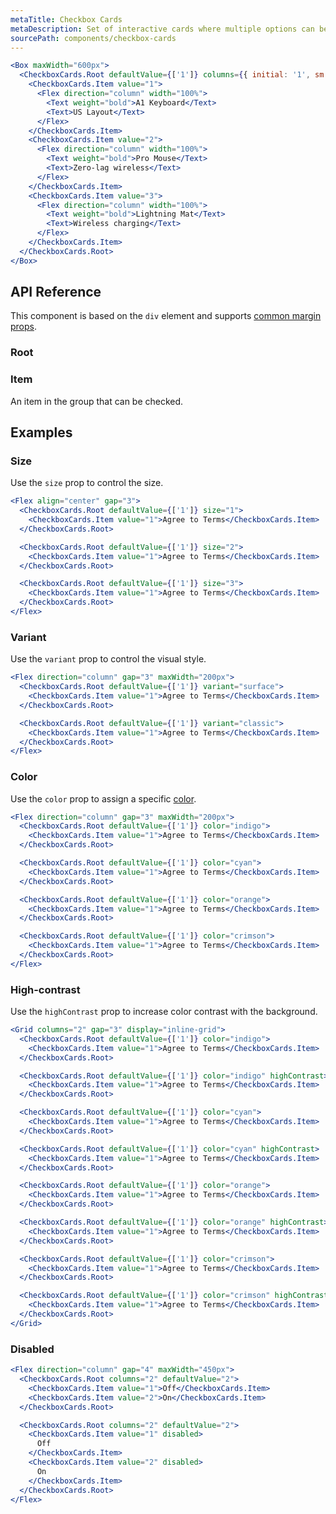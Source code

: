 ```yaml
---
metaTitle: Checkbox Cards
metaDescription: Set of interactive cards where multiple options can be selected at a time.
sourcePath: components/checkbox-cards
---
```


```jsx live=true
<Box maxWidth="600px">
  <CheckboxCards.Root defaultValue={['1']} columns={{ initial: '1', sm: '3' }}>
    <CheckboxCards.Item value="1">
      <Flex direction="column" width="100%">
        <Text weight="bold">A1 Keyboard</Text>
        <Text>US Layout</Text>
      </Flex>
    </CheckboxCards.Item>
    <CheckboxCards.Item value="2">
      <Flex direction="column" width="100%">
        <Text weight="bold">Pro Mouse</Text>
        <Text>Zero-lag wireless</Text>
      </Flex>
    </CheckboxCards.Item>
    <CheckboxCards.Item value="3">
      <Flex direction="column" width="100%">
        <Text weight="bold">Lightning Mat</Text>
        <Text>Wireless charging</Text>
      </Flex>
    </CheckboxCards.Item>
  </CheckboxCards.Root>
</Box>
```

## API Reference

This component is based on the `div` element and supports [common margin props](/themes/docs/overview/layout#margin-props).

### Root

<ThemesPropsTable defs="checkboxCardsRootPropDefs" />

### Item

An item in the group that can be checked.

## Examples

### Size

Use the `size` prop to control the size.

```jsx live=true
<Flex align="center" gap="3">
  <CheckboxCards.Root defaultValue={['1']} size="1">
    <CheckboxCards.Item value="1">Agree to Terms</CheckboxCards.Item>
  </CheckboxCards.Root>

  <CheckboxCards.Root defaultValue={['1']} size="2">
    <CheckboxCards.Item value="1">Agree to Terms</CheckboxCards.Item>
  </CheckboxCards.Root>

  <CheckboxCards.Root defaultValue={['1']} size="3">
    <CheckboxCards.Item value="1">Agree to Terms</CheckboxCards.Item>
  </CheckboxCards.Root>
</Flex>
```

### Variant

Use the `variant` prop to control the visual style.

```jsx live=true
<Flex direction="column" gap="3" maxWidth="200px">
  <CheckboxCards.Root defaultValue={['1']} variant="surface">
    <CheckboxCards.Item value="1">Agree to Terms</CheckboxCards.Item>
  </CheckboxCards.Root>

  <CheckboxCards.Root defaultValue={['1']} variant="classic">
    <CheckboxCards.Item value="1">Agree to Terms</CheckboxCards.Item>
  </CheckboxCards.Root>
</Flex>
```

### Color

Use the `color` prop to assign a specific [color](/themes/docs/theme/color).

```jsx live=true
<Flex direction="column" gap="3" maxWidth="200px">
  <CheckboxCards.Root defaultValue={['1']} color="indigo">
    <CheckboxCards.Item value="1">Agree to Terms</CheckboxCards.Item>
  </CheckboxCards.Root>

  <CheckboxCards.Root defaultValue={['1']} color="cyan">
    <CheckboxCards.Item value="1">Agree to Terms</CheckboxCards.Item>
  </CheckboxCards.Root>

  <CheckboxCards.Root defaultValue={['1']} color="orange">
    <CheckboxCards.Item value="1">Agree to Terms</CheckboxCards.Item>
  </CheckboxCards.Root>

  <CheckboxCards.Root defaultValue={['1']} color="crimson">
    <CheckboxCards.Item value="1">Agree to Terms</CheckboxCards.Item>
  </CheckboxCards.Root>
</Flex>
```

### High-contrast

Use the `highContrast` prop to increase color contrast with the background.

```jsx live=true
<Grid columns="2" gap="3" display="inline-grid">
  <CheckboxCards.Root defaultValue={['1']} color="indigo">
    <CheckboxCards.Item value="1">Agree to Terms</CheckboxCards.Item>
  </CheckboxCards.Root>

  <CheckboxCards.Root defaultValue={['1']} color="indigo" highContrast>
    <CheckboxCards.Item value="1">Agree to Terms</CheckboxCards.Item>
  </CheckboxCards.Root>

  <CheckboxCards.Root defaultValue={['1']} color="cyan">
    <CheckboxCards.Item value="1">Agree to Terms</CheckboxCards.Item>
  </CheckboxCards.Root>

  <CheckboxCards.Root defaultValue={['1']} color="cyan" highContrast>
    <CheckboxCards.Item value="1">Agree to Terms</CheckboxCards.Item>
  </CheckboxCards.Root>

  <CheckboxCards.Root defaultValue={['1']} color="orange">
    <CheckboxCards.Item value="1">Agree to Terms</CheckboxCards.Item>
  </CheckboxCards.Root>

  <CheckboxCards.Root defaultValue={['1']} color="orange" highContrast>
    <CheckboxCards.Item value="1">Agree to Terms</CheckboxCards.Item>
  </CheckboxCards.Root>

  <CheckboxCards.Root defaultValue={['1']} color="crimson">
    <CheckboxCards.Item value="1">Agree to Terms</CheckboxCards.Item>
  </CheckboxCards.Root>

  <CheckboxCards.Root defaultValue={['1']} color="crimson" highContrast>
    <CheckboxCards.Item value="1">Agree to Terms</CheckboxCards.Item>
  </CheckboxCards.Root>
</Grid>
```

### Disabled

```jsx live=true
<Flex direction="column" gap="4" maxWidth="450px">
  <CheckboxCards.Root columns="2" defaultValue="2">
    <CheckboxCards.Item value="1">Off</CheckboxCards.Item>
    <CheckboxCards.Item value="2">On</CheckboxCards.Item>
  </CheckboxCards.Root>

  <CheckboxCards.Root columns="2" defaultValue="2">
    <CheckboxCards.Item value="1" disabled>
      Off
    </CheckboxCards.Item>
    <CheckboxCards.Item value="2" disabled>
      On
    </CheckboxCards.Item>
  </CheckboxCards.Root>
</Flex>
```
